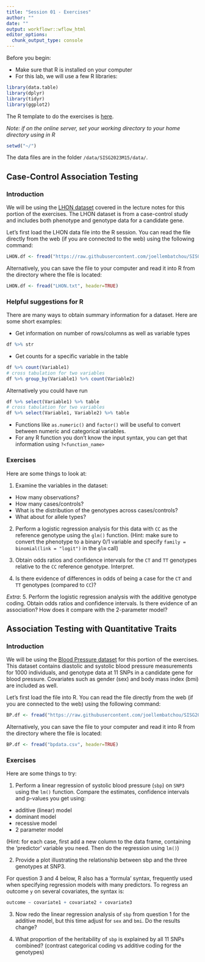 ```yaml
---
title: "Session 01 - Exercises"
author: ""
date: ""
output: workflowr::wflow_html
editor_options:
  chunk_output_type: console
---
```

Before you begin:

* Make sure that R is installed on your computer
* For this lab, we will use a few R libraries:
```r
library(data.table)
library(dplyr)
library(tidyr)
library(ggplot2)
```

The R template to do the exercises is [here](https://github.com/joellembatchou/SISG2023_Association_Mapping/tree/master/code).

*Note: if on the online server, set your working directory to your home directory using in R*
```r
setwd("~/")
```

The data files are in the folder `/data/SISG2023M15/data/`.

## Case-Control Association Testing


### Introduction
We will be using the [LHON dataset](https://raw.githubusercontent.com/joellembatchou/SISG2023_Association_Mapping/master/data/LHON.txt) covered in the lecture notes for this portion of the exercises.
The LHON dataset is from a case-control study and includes both phenotype and genotype data for a candidate gene.

Let's first load the LHON data file into the R session. You can read the file directly from the web (if you are connected to the web) using the following command:
```r
LHON.df <- fread("https://raw.githubusercontent.com/joellembatchou/SISG2023_Association_Mapping/master/data/LHON.txt", header=TRUE)
```

Alternatively, you can save the file to your computer and read it into R from the directory where the file is located:
```r
LHON.df <- fread("LHON.txt", header=TRUE)
```

### Helpful suggestions for R

There are many ways to obtain summary information for a dataset. Here are some short examples:

* Get information on number of rows/columns as well as variable types
```r
df %>% str
```
* Get counts for a specific variable in the table
```r
df %>% count(Variable1)
# cross tabulation for two variables
df %>% group_by(Variable1) %>% count(Variable2)
```
Alternatively you could have run
```r
df %>% select(Variable1) %>% table
# cross tabulation for two variables
df %>% select(Variable1, Variable2) %>% table
```
* Functions like `as.numeric()` and `factor()` will be useful to convert between numeric and categorical variables.
* For any R function you don't know the input syntax, you can get that information using `?<function_name>` 


### Exercises
Here are some things to look at:

1. Examine the variables in the dataset:
  * How many observations? 
  * How many cases/controls?
  * What is the distribution of the genotypes across cases/controls?
  * What about for allele types?

2. Perform a logistic regression analysis for this data with `CC` as the reference genotype using the `glm()` function. 
(Hint: make sure to convert the phenotype to a binary 0/1 variable and specify `family = binomial(link = "logit")` in the `glm` call)

3. Obtain odds ratios and confidence intervals for the `CT` and `TT` genotypes relative to the `CC` reference genotype. Interpret.

4. Is there evidence of differences in odds of being a case for the `CT` and `TT` genotypes (compared to `CC`)?

*Extra*: 5. Perform the logistic regression analysis with the additive genotype coding. Obtain odds ratios and confidence intervals. Is there evidence of an association? How does it compare with the 2-parameter model?
  
## Association Testing with Quantitative Traits

### Introduction
We will be using the [Blood Pressure dataset](https://raw.githubusercontent.com/joellembatchou/SISG2023_Association_Mapping/master/data/bpdata.csv) for this portion of the exercises.
This dataset contains diastolic and systolic blood pressure measurements for 1000 individuals, and genotype data at 11 SNPs in a candidate gene for blood pressure. Covariates such as gender (sex) and body mass index (bmi) are included as well.

Let's first load the file into R. You can read the file directly from the web (if you are connected to the web) using the following command:
```r
BP.df <- fread("https://raw.githubusercontent.com/joellembatchou/SISG2023_Association_Mapping/master/data/bpdata.csv", header=TRUE)
```

Alternatively, you can save the file to your computer and read it into R from the directory where the file is located:
```r
BP.df <- fread("bpdata.csv", header=TRUE)
```

### Exercises
Here are some things to try:

1. Perform a linear regression of systolic blood pressure (`sbp`) on `SNP3` using the `lm()` function. 
Compare the estimates, confidence intervals and p-values you get using:
* additive (linear) model 
* dominant model 
* recessive model
* 2 parameter model

(Hint: for each case, first add a new column to the data frame, containing the 'predictor' variable you need. Then do the regression using `lm()`)

2. Provide a plot illustrating the relationship between sbp and the three genotypes at SNP3.

For question 3 and 4 below, R also has a 'formula' syntax, frequently used when specifying regression models with many predictors. To regress an outcome `y` on several covariates, the syntax is:

```r
outcome ~ covariate1 + covariate2 + covariate3
```

3. Now redo the linear regression analysis of `sbp` from question 1 for the additive model, but this time adjust for `sex` and `bmi`. Do the results change?

4. What proportion of the heritability of `sbp` is explained by all 11 SNPs combined? (contrast categorical coding vs additive coding for the genotypes)
 
